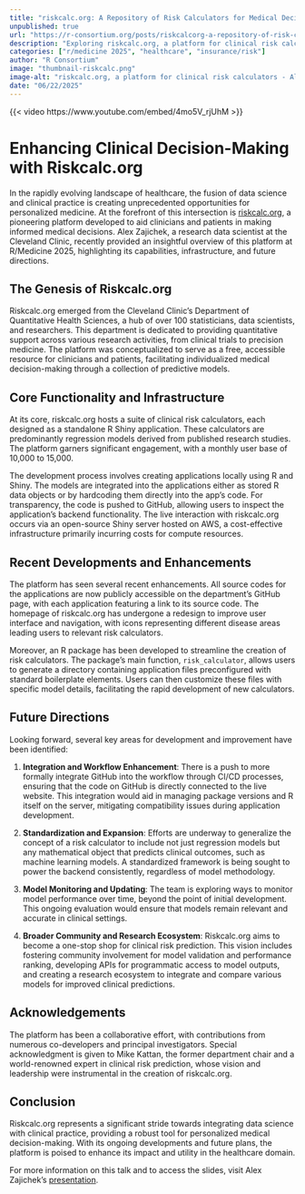 ```yaml
--- 
title: "riskcalc.org: A Repository of Risk Calculators for Medical Decision Making" 
unpublished: true 
url: "https://r-consortium.org/posts/riskcalcorg-a-repository-of-risk-calculators-for-medical-decision-making/"
description: "Exploring riskcalc.org, a platform for clinical risk calculators using R, Shiny, and open-source tools." 
categories: ["r/medicine 2025", "healthcare", "insurance/risk"]
author: "R Consortium" 
image: "thumbnail-riskcalc.png" 
image-alt: "riskcalc.org, a platform for clinical risk calculators - Alex Zajichek" 
date: "06/22/2025" 
---
```


{{< video https://www.youtube.com/embed/4mo5V_rjUhM >}}

# Enhancing Clinical Decision-Making with Riskcalc.org

In the rapidly evolving landscape of healthcare, the fusion of data science and clinical practice is creating unprecedented opportunities for personalized medicine. At the forefront of this intersection is [riskcalc.org](https://riskcalc.org/), a pioneering platform developed to aid clinicians and patients in making informed medical decisions. Alex Zajichek, a research data scientist at the Cleveland Clinic, recently provided an insightful overview of this platform at R/Medicine 2025, highlighting its capabilities, infrastructure, and future directions.

## The Genesis of Riskcalc.org

Riskcalc.org emerged from the Cleveland Clinic's Department of Quantitative Health Sciences, a hub of over 100 statisticians, data scientists, and researchers. This department is dedicated to providing quantitative support across various research activities, from clinical trials to precision medicine. The platform was conceptualized to serve as a free, accessible resource for clinicians and patients, facilitating individualized medical decision-making through a collection of predictive models.

## Core Functionality and Infrastructure

At its core, riskcalc.org hosts a suite of clinical risk calculators, each designed as a standalone R Shiny application. These calculators are predominantly regression models derived from published research studies. The platform garners significant engagement, with a monthly user base of 10,000 to 15,000.

The development process involves creating applications locally using R and Shiny. The models are integrated into the applications either as stored R data objects or by hardcoding them directly into the app's code. For transparency, the code is pushed to GitHub, allowing users to inspect the application's backend functionality. The live interaction with riskcalc.org occurs via an open-source Shiny server hosted on AWS, a cost-effective infrastructure primarily incurring costs for compute resources.

## Recent Developments and Enhancements

The platform has seen several recent enhancements. All source codes for the applications are now publicly accessible on the department's GitHub page, with each application featuring a link to its source code. The homepage of riskcalc.org has undergone a redesign to improve user interface and navigation, with icons representing different disease areas leading users to relevant risk calculators.

Moreover, an R package has been developed to streamline the creation of risk calculators. The package's main function, `risk_calculator`, allows users to generate a directory containing application files preconfigured with standard boilerplate elements. Users can then customize these files with specific model details, facilitating the rapid development of new calculators.

## Future Directions

Looking forward, several key areas for development and improvement have been identified:

1. **Integration and Workflow Enhancement**: There is a push to more formally integrate GitHub into the workflow through CI/CD processes, ensuring that the code on GitHub is directly connected to the live website. This integration would aid in managing package versions and R itself on the server, mitigating compatibility issues during application development.

2. **Standardization and Expansion**: Efforts are underway to generalize the concept of a risk calculator to include not just regression models but any mathematical object that predicts clinical outcomes, such as machine learning models. A standardized framework is being sought to power the backend consistently, regardless of model methodology.

3. **Model Monitoring and Updating**: The team is exploring ways to monitor model performance over time, beyond the point of initial development. This ongoing evaluation would ensure that models remain relevant and accurate in clinical settings.

4. **Broader Community and Research Ecosystem**: Riskcalc.org aims to become a one-stop shop for clinical risk prediction. This vision includes fostering community involvement for model validation and performance ranking, developing APIs for programmatic access to model outputs, and creating a research ecosystem to integrate and compare various models for improved clinical predictions.

## Acknowledgements

The platform has been a collaborative effort, with contributions from numerous co-developers and principal investigators. Special acknowledgment is given to Mike Kattan, the former department chair and a world-renowned expert in clinical risk prediction, whose vision and leadership were instrumental in the creation of riskcalc.org.

## Conclusion

Riskcalc.org represents a significant stride towards integrating data science with clinical practice, providing a robust tool for personalized medical decision-making. With its ongoing developments and future plans, the platform is poised to enhance its impact and utility in the healthcare domain.

For more information on this talk and to access the slides, visit Alex Zajichek's [presentation](https://www.zajichekstats.com/presentations/riskcalc-a-repository-of-risk-calculators-for-medical-decision-making/).